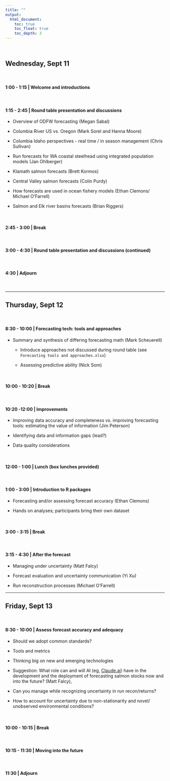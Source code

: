 ```yaml
---
title: ""
output:
  html_document:
    toc: true
    toc_float: true
    toc_depth: 3
---
```


<br>

## Wednesday, Sept 11

<br>


#### 1:00 - 1:15	| Welcome and introductions


<br>

#### 1:15 - 2:45 | Round table presentation and discussions

* Overview of ODFW forecasting (Megan Sabal)
	  
* Columbia River US vs. Oregon (Mark Sorel and Hanna Moore)
	  
* Columbia Idaho perspectives - real time / in season management (Chris Sullivan)
	  
* Run forecasts for WA coastal steelhead using integrated population models (Jan Ohlberger)
	  
* Klamath salmon forecasts (Brett Kormos)
	  
* Central Valley salmon forecasts (Colin Purdy)
	  
* How forecasts are used in ocean fishery models (Ethan Clemons/ Michael O’Farrell)
	  
* Salmon and Elk river basins forecasts (Brian Riggers)


<br>

#### 2:45 - 3:00 | Break


<br>

#### 3:00 - 4:30 | Round table presentation and discussions (continued)


<br>

#### 4:30 | Adjourn 

<br>


***

## Thursday, Sept 12    

  
<br>

#### 8:30 - 10:00 | Forecasting tech: tools and approaches

* Summary and synthesis of differing forecasting math (Mark Scheuerell) 
    
    -	Introduce approaches not discussed during round table (see `Forecasting tools and approaches.xlsx`)
    
    - Assessing predictive ability (Nick Som)  
	
<br>

#### 10:00 - 10:20 | Break	


<br>

#### 10:20 -12:00	| Improvements

* Improving data accuracy and completeness vs. improving forecasting tools: estimating the value of information (Jim Peterson)

* Identifying data and information gaps (lead?)

* Data quality considerations

<br>

#### 12:00 - 1:00	| Lunch (box lunches provided)


<br>

#### 1:00 - 3:00 | Introduction to R packages

* Forecasting and/or assessing forecast accuracy (Ethan Clemons)

* Hands on analyses; participants bring their own dataset


<br>

#### 3:00 - 3:15 | Break


<br>

#### 3:15 - 4:30 | After the forecast

* Managing under uncertainty (Matt Falcy)

*	Forecast evaluation and uncertainty communication (Yi Xu)

*	Run reconstruction processes (Michael O’Farrell)


***

## Friday,  Sept 13

<br>

#### 8:30 - 10:00 | Assess forecast accuracy and adequacy

* Should we adopt common standards?
	
*	Tools and metrics
	
* Thinking big on new and emerging technologies
	
* Suggestion: What role can and will AI (eg, [Claude.ai](https://claude.ai/login?returnTo=%2F%3F)) have in the development and the deployment of forecasting salmon stocks now and into the future? (Matt Falcy), 
	
* Can you manage while recognizing uncertainty in run recon/returns?

*	How to account for uncertainty due to non-stationarity and novel/ unobserved environmental conditions?


<br>

#### 10:00 - 10:15 | Break


<br>

#### 10:15 - 11:30 | Moving into the future
	
<br>

#### 11:30 | Adjourn

